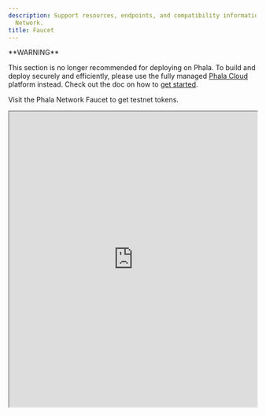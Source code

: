 ```yaml
---
description: Support resources, endpoints, and compatibility information for Phala
  Network.
title: Faucet
---
```



<Note type="danger">
**WARNING**

This section is no longer recommended for deploying on Phala. To build and deploy securely and efficiently, please use the fully managed [Phala Cloud](https://cloud.phala.network) platform instead. Check out the doc on how to [get started](/cloud/getting-started/getting-started).
</Note>

Visit the Phala Network Faucet to get testnet tokens.

<iframe src="https://phala.network/faucet" width="100%" height="600"></iframe>
